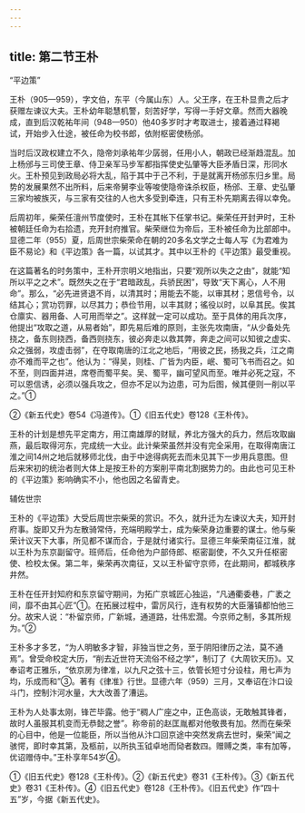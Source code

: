 ```yaml
---
---
---
```

title: 第二节王朴
---



“平边策”

王朴（905—959），字文伯，东平（今属山东）人。父王序，在王朴显贵之后才获赠左谏议大夫。王朴幼年聪慧机警，刻苦好学，写得一手好文章。然而大器晚成，直到后汉乾祐年间（948—950）他40多岁时才考取进士，接着通过释褐试，开始步入仕途，被任命为校书郎，依附枢密使杨邠。

当时后汉政权建立不久，隐帝刘承祐年少孱弱，任用小人，朝政已经渐趋混乱。加上杨邠与三司使王章、侍卫亲军马步军都指挥使史弘肇等大臣矛盾日深，形同水火。王朴预见到政局必将大乱，陷于其中于己不利，于是就离开杨邠东归乡里。局势的发展果然不出所料，后来帝舅李业等唆使隐帝诛杀权臣，杨邠、王章、史弘肇三家均被族灭，与三家有交往的人也大多受到牵连，只有王朴先期离去得以幸免。

后周初年，柴荣任澶州节度使时，王朴在其帐下任掌书记。柴荣任开封尹时，王朴被朝廷任命为右拾遗，充开封府推官。柴荣继位为帝后，王朴被任命为比部郎中。显德二年（955）夏，后周世宗柴荣命在朝的20多名文学之士每人写《为君难为臣不易论》和《平边策》各一篇，以试其才。其中以王朴的《平边策》最受重视。

在这篇著名的时务策中，王朴开宗明义地指出，只要“观所以失之之由”，就能“知所以平之之术”。既然失之在于“君暗政乱，兵骄民困”，导致“天下离心，人不用命”。那么，“必先进贤退不肖，以清其时；用能去不能，以审其材；恩信号令，以结其心；赏功罚罪，以尽其力；恭俭节用，以丰其财；徭役以时，以阜其民。俟其仓廪实、器用备、人可用而举之”。这样就一定可以成功。至于具体的用兵次序，他提出“攻取之道，从易者始”，即先易后难的原则，主张先攻南唐，“从少备处先挠之，备东则挠西，备西则挠东，彼必奔走以救其弊，奔走之间可以知彼之虚实、众之强弱，攻虚击弱”，在夺取南唐的江北之地后，“用彼之民，扬我之兵，江之南亦不难而平之也”。他认为：“得吴，则桂、广皆为内臣，岷、蜀可飞书而召之。如不至，则四面并进，席卷而蜀平矣。吴、蜀平，幽可望风而至。唯并必死之寇，不可以恩信诱，必须以强兵攻之，但亦不足以为边患，可为后图，候其便则一削以平之。”①

②《新五代史》卷54《冯道传》。①《旧五代史》卷128《王朴传》。

王朴的计划是想先平定南方，用江南雄厚的财赋，养北方强大的兵力，然后攻取幽燕，最后取得河东，完成统一大业。此计柴荣虽然并没有完全采用，在取得南唐江淮之间14州之地后就移师北伐，由于中途得病死去而未见其下一步用兵意图。但后来宋初的统治者则大体上是按王朴的方案削平南北割据势力的。由此也可见王朴的《平边策》影响确实不小，他也因之名留青史。

辅佐世宗

王朴的《平边策》大受后周世宗柴荣的赏识。不久，就升迁为左谏议大夫，知开封府事。旋即又升为左散骑常侍，充端明殿学士，成为柴荣身边重要的谋士。他与柴荣计议天下大事，所见都不谋而合，于是就付诸实行。显德三年柴荣南征江淮，就以王朴为东京副留守。班师后，任命他为户部侍郎、枢密副使，不久又升任枢密使、检校太保。第二年，柴荣再次南征，又以王朴留守京师，在此期间，都城秩序井然。

王朴在任开封知府和东京留守期间，为拓广京城匠心独运，“凡通衢委巷，广袤之间，靡不由其心匠”①。在拓展过程中，雷厉风行，连有权势的大臣藩镇都怕他三分。故宋人说：“朴留京师，广新城，通道路，壮伟宏濶。今京师之制，多其所规为。”②

王朴多才多艺，“为人明敏多才智，非独当世之务，至于阴阳律历之法，莫不通焉”。曾受命校定大历，“削去近世符天流俗不经之学”，制订了《大周钦天历》。又奉诏考正雅乐，“依京房为律准，以九尺之弦十三，依管长短寸分设柱，用七声为均，乐成而和”③。著有《律准》行世。显德六年（959）三月，又奉诏在汴口设斗门，控制汴河水量，大大改善了漕运。

王朴为人处事太刚，锋芒毕露。他于“稠人广座之中，正色高谈，无敢触其锋者，故时人虽服其机变而无恭懿之誉”。称帝前的赵匡胤都对他敬畏有加。然而在柴荣的心目中，他是一位能臣，所以当他从汴口回京途中突然发病去世时，柴荣“闻之骇愕，即时幸其第，及柩前，以所执玉钺卓地而恸者数四。赠赙之类，率有加等，优诏赠侍中。”王朴享年54岁④。

①《旧五代史》卷128《王朴传》。②《新五代史》卷31《王朴传》。③《新五代史》卷31《王朴传》。④《旧五代史》卷128《王朴传》。《旧五代史》作“四十五”岁，今据《新五代史》。
